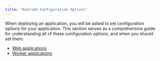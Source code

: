 ```yaml
---
title: "Runtime Configuration Options"
---
```


When deploying an application, you will be asked to set configuration options for your application. This section serves as a comprehensive guide for understanding all of these configuration options, and when you should set them:

* [Web applications](/deploying-applications/runtime-configuration-options/web-applications)
* [Worker applications](/deploying-applications/runtime-configuration-options/web-applications)